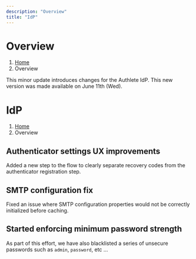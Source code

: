 ```yaml
---
description: "Overview"
title: "IdP"
---
```




# Overview
1. [Home](https://www.authlete.com/)
3. Overview

This minor update introduces changes for the Authlete IdP.
This new version was made available on June 11th (Wed).

# IdP
1. [Home](https://www.authlete.com/)
3. Overview

## Authenticator settings UX improvements

Added a new step to the flow to clearly separate recovery codes from the authenticator registration step.

## SMTP configuration fix

Fixed an issue where SMTP configuration properties would not be correctly initialized before caching.

## Started enforcing minimum password strength

As part of this effort, we have also blacklisted a series of unsecure passwords such as `admin`, `password`, etc …
